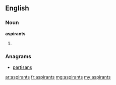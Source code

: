 ==English==

===Noun===
'''aspirants'''

# {{plural of|[[aspirant]]}}

===Anagrams===
* [[partisans#English|partisans]]

[[ar:aspirants]]
[[fr:aspirants]]
[[mg:aspirants]]
[[my:aspirants]]